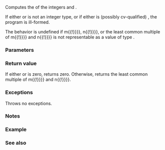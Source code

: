 {{cpp/title|lcm}}
{{cpp/numeric/navbar}}
{{ddcl|header=numeric|since=c++17|
template&lt; class M, class N &gt;
constexpr std::common_type_t&lt;M, N&gt; lcm( M m, N n );
}}

Computes the {{enwiki|least common multiple}} of the integers {{c|m}} and {{c|n}}.

If either {{tt|M}} or {{tt|N}} is not an integer type, or if either is (possibly cv-qualified) {{c|bool}}, the program is ill-formed.

The behavior is undefined if {{c|{{!}}m{{!}}}}, {{c|{{!}}n{{!}}}}, or the least common multiple of {{c|{{!}}m{{!}}}} and {{c|{{!}}n{{!}}}} is not representable as a value of type {{c|std::common_type_t&lt;M, N&gt;}}.

===Parameters===
{{par begin}}
{{par|m, n|integer values}}
{{par end}}

===Return value===
If either {{c|m}} or {{c|n}} is zero, returns zero. Otherwise, returns the least common multiple of {{c|{{!}}m{{!}}}} and {{c|{{!}}n{{!}}}}.

===Exceptions===
Throws no exceptions.

===Notes===
{{feature test macro|__cpp_lib_gcd_lcm|{{lc|std::gcd}}, {{tt|std::lcm}}|value=201606L|std=C++17}}

===Example===
{{example|code=
#include &lt;iostream&gt;
#include &lt;numeric&gt;

#define OUT(...) std::cout &lt;&lt; #__VA_ARGS__ &lt;&lt; " = " &lt;&lt; __VA_ARGS__ &lt;&lt; '\n'

constexpr auto lcm(auto x, auto... xs)
{
    return ((x = std::lcm(x, xs)), ...);
}

int main()
{
    constexpr int p{2 * 2 * 3};
    constexpr int q{2 * 3 * 3};
    static_assert(2 * 2 * 3 * 3 == std::lcm(p, q));
    static_assert(225 == std::lcm(45, 75));

    static_assert(std::lcm( 6,  10) == 30);
    static_assert(std::lcm( 6, -10) == 30);
    static_assert(std::lcm(-6, -10) == 30);

    static_assert(std::lcm( 24, 0) == 0);
    static_assert(std::lcm(-24, 0) == 0);

    OUT(lcm(2 * 3, 3 * 4, 4 * 5));
    OUT(lcm(2 * 3 * 4, 3 * 4 * 5, 4 * 5 * 6));
    OUT(lcm(2 * 3 * 4, 3 * 4 * 5, 4 * 5 * 6, 5 * 6 * 7));
}
|output=
lcm(2 * 3, 3 * 4, 4 * 5) = 60
lcm(2 * 3 * 4, 3 * 4 * 5, 4 * 5 * 6) = 120
lcm(2 * 3 * 4, 3 * 4 * 5, 4 * 5 * 6, 5 * 6 * 7) = 840
}}

===See also===
{{dsc begin}}
{{dsc inc|cpp/numeric/dsc gcd}}
{{dsc end}}

{{langlinks|de|es|ja|ru|zh}}